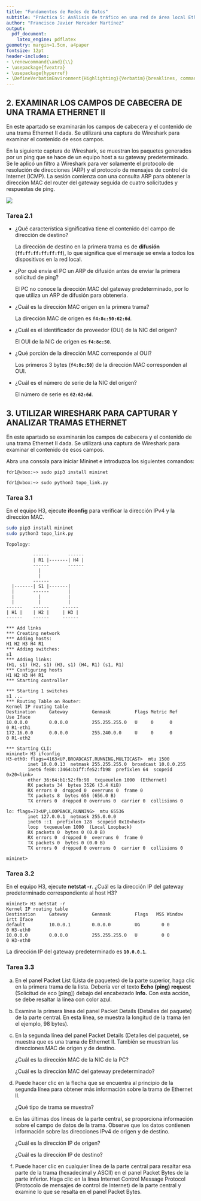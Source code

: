```yaml
---
title: "Fundamentos de Redes de Datos"
subtitle: "Práctica 5: Análisis de tráfico en una red de área local Ethernet"
author: "Francisco Javier Mercader Martínez"
output:
  pdf_document:
    latex_engine: pdflatex
geometry: margin=1.5cm, a4paper
fontsize: 12pt
header-includes:
- \renewcommand{\and}{\\}
- \usepackage{fvextra}
- \usepackage{hyperref}
- \DefineVerbatimEnvironment{Highlighting}{Verbatim}{breaklines, commandchars=\\\{\}}
---
```


## 2. EXAMINAR LOS CAMPOS DE CABECERA DE UNA TRAMA ETHERNET II

En este apartado se examinarán los campos de cabecera y el contenido de una trama Ethernet II dada. Se utilizará una captura de Wireshark para examinar el contenido de esos campos.

En la siguiente captura de Wireshark, se muestran los paquetes generados por un ping que se hace de un equipo host a su gateway predeterminado. Se le aplicó un filtro a Wireshark para ver solamente el protocolo de resolución de direcciones (ARP) y el protocolo de mensajes de control de Internet (ICMP). La sesión comienza con una consulta ARP para obtener la dirección MAC del router del gateway seguida de cuatro solicitudes y respuestas de ping.

![](figures/Screenshot 2024-11-22.png)

### Tarea 2.1

-   ¿Qué característica significativa tiene el contenido del campo de dirección de destino?

    La dirección de destino en la primera trama es de **difusión** (**`ff:ff:ff:ff:ff:ff`**), lo que significa que el mensaje se envía a todos los dispositivos en la red local.

-   ¿Por qué envía el PC un ARP de difusión antes de enviar la primera solicitud de ping?

    El PC no conoce la dirección MAC del gateway predeterminado, por lo que utiliza un ARP de difusión para obtenerla.

-   ¿Cuál es la dirección MAC origen en la primera trama?

    La dirección MAC de origen es **`f4:8c:50:62:6d`**.

-   ¿Cuál es el identificador de proveedor (OUI) de la NIC del origen?

    El OUI de la NIC de origen es **`f4:8c:50`**.

-   ¿Qué porción de la dirección MAC corresponde al OUI?

    Los primeros 3 bytes (**`f4:8c:50`**) de la dirección MAC corresponden al OUI.

-   ¿Cuál es el número de serie de la NIC del origen?

    El número de serie es **`62:62:6d`**.

## 3. UTILIZAR WIRESHARK PARA CAPTURAR Y ANALIZAR TRAMAS ETHERNET

En este apartado se examinarán los campos de cabecera y el contenido de una trama Ethernet II dada. Se utilizará una captura de Wireshark para examinar el contenido de esos campos.

Abra una consola para iniciar Mininet e introduzca los siguientes comandos:

`fdr1@vbox:~> sudo pip3 install mininet`

`fdr1@vbox:~> sudo python3 topo_link.py`

### Tarea 3.1

En el equipo H3, ejecute **ifconfig** para verificar la dirección IPv4 y la dirección MAC.

``` bash
sudo pip3 install mininet
sudo python3 topo_link.py
```

```         
Topology:

          ------       ------
          | R1 |-------| H4 |
          ------       ------
            |
            |
          ------
  |-------| S1 |-------|
  |       ------       |
  |         |          |
  |         |          |
------    ------     ------
| H1 |    | H2 |     | H3 |
------    ------     ------

*** Add links
*** Creating network
*** Adding hosts:
H1 H2 H3 H4 R1 
*** Adding switches:
s1 
*** Adding links:
(H1, s1) (H2, s1) (H3, s1) (H4, R1) (s1, R1) 
*** Configuring hosts
H1 H2 H3 H4 R1 
*** Starting controller

*** Starting 1 switches
s1 ...
*** Routing Table on Router:
Kernel IP routing table
Destination     Gateway         Genmask         Flags Metric Ref    Use Iface
10.0.0.0        0.0.0.0         255.255.255.0   U     0      0        0 R1-eth1
172.16.0.0      0.0.0.0         255.240.0.0     U     0      0        0 R1-eth2

*** Starting CLI:
mininet> H3 ifconfig
H3-eth0: flags=4163<UP,BROADCAST,RUNNING,MULTICAST>  mtu 1500
        inet 10.0.0.13  netmask 255.255.255.0  broadcast 10.0.0.255
        inet6 fe80::3464:b1ff:fe52:fb98  prefixlen 64  scopeid 0x20<link>
        ether 36:64:b1:52:fb:98  txqueuelen 1000  (Ethernet)
        RX packets 34  bytes 3526 (3.4 KiB)
        RX errors 0  dropped 0  overruns 0  frame 0
        TX packets 8  bytes 656 (656.0 B)
        TX errors 0  dropped 0 overruns 0  carrier 0  collisions 0

lo: flags=73<UP,LOOPBACK,RUNNING>  mtu 65536
        inet 127.0.0.1  netmask 255.0.0.0
        inet6 ::1  prefixlen 128  scopeid 0x10<host>
        loop  txqueuelen 1000  (Local Loopback)
        RX packets 0  bytes 0 (0.0 B)
        RX errors 0  dropped 0  overruns 0  frame 0
        TX packets 0  bytes 0 (0.0 B)
        TX errors 0  dropped 0 overruns 0  carrier 0  collisions 0

mininet> 
```

### Tarea 3.2

En el equipo H3, ejecute **netstat -r**. ¿Cuál es la dirección IP del gateway predeterminado correspondiente al host H3?

```         
mininet> H3 netstat -r
Kernel IP routing table
Destination     Gateway         Genmask         Flags   MSS Window  irtt Iface
default         10.0.0.1        0.0.0.0         UG        0 0          0 H3-eth0
10.0.0.0        0.0.0.0         255.255.255.0   U         0 0          0 H3-eth0
```

La dirección IP del gateway predeterminado es **`10.0.0.1`**.

### Tarea 3.3

a.  En el panel Packet List (Lista de paquetes) de la parte superior, haga clic en la primera trama de la lista. Debería ver el texto **Echo (ping) request** (Solicitud de eco [ping]) debajo del encabezado **Info.** Con esta acción, se debe resaltar la línea con color azul.

b.  Examine la primera línea del panel Packet Details (Detalles del paquete) de la parte central. En esta línea, se muestra la longitud de la trama (en el ejemplo, 98 bytes).

c.  En la segunda línea del panel Packet Details (Detalles del paquete), se muestra que es una trama de Ethernet II. También se muestran las direcciones MAC de origen y de destino.

    ¿Cuál es la dirección MAC de la NIC de la PC?

    ¿Cuál es la dirección MAC del gateway predeterminado?

d.  Puede hacer clic en la flecha que se encuentra al principio de la segunda línea para obtener más información sobre la trama de Ethernet II.

    ¿Qué tipo de trama se muestra?

e.  En las últimas dos líneas de la parte central, se proporciona información sobre el campo de datos de la trama. Observe que los datos contienen información sobre las direcciones IPv4 de origen y de destino.

    ¿Cuál es la dirección IP de origen?

    ¿Cuál es la dirección IP de destino?

f.  Puede hacer clic en cualquier línea de la parte central para resaltar esa parte de la trama (hexadecimal y ASCII) en el panel Packet Bytes de la parte inferior. Haga clic en la línea Internet Control Message Protocol (Protocolo de mensajes de control de Internet) de la parte central y examine lo que se resalta en el panel Packet Bytes.
